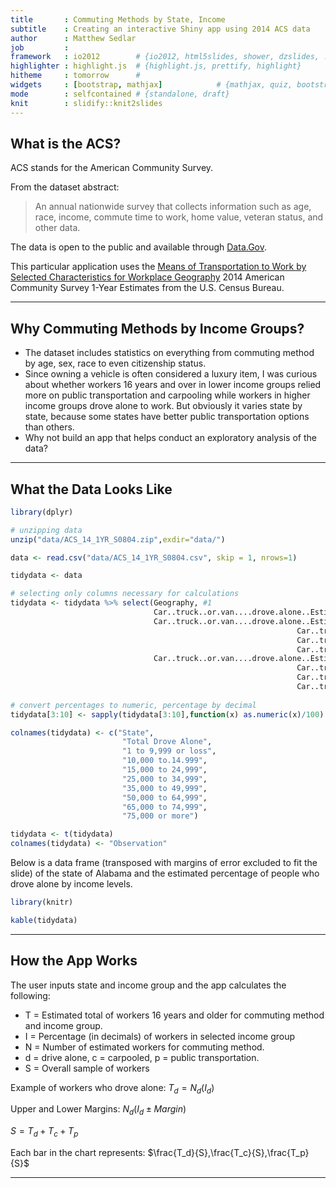 ```yaml
---
title       : Commuting Methods by State, Income
subtitle    : Creating an interactive Shiny app using 2014 ACS data
author      : Matthew Sedlar
job         : 
framework   : io2012        # {io2012, html5slides, shower, dzslides, ...}
highlighter : highlight.js  # {highlight.js, prettify, highlight}
hitheme     : tomorrow      # 
widgets     : [bootstrap, mathjax]            # {mathjax, quiz, bootstrap}
mode        : selfcontained # {standalone, draft}
knit        : slidify::knit2slides
---
```


## What is the ACS?

ACS stands for the American Community Survey.

From the dataset abstract:

> An annual nationwide survey that collects information such as age, race, income, commute time to work, home value, veteran status, and other data.

The data is open to the public and available through [Data.Gov](http://www.data.gov/). 

This particular application uses the [Means of Transportation to Work by Selected Characteristics for Workplace Geography](http://factfinder.census.gov/bkmk/table/1.0/en/ACS/14_1YR/S0804/0100000US.04000) 2014 American Community Survey 1-Year Estimates from the U.S. Census Bureau.

---

## Why Commuting Methods by Income Groups?

* The dataset includes statistics on everything from commuting method by age, sex, race to even citizenship status. 
* Since owning a vehicle is often considered a luxury item, I was curious about whether workers 16 years and over in lower income groups relied more on public transportation and carpooling while workers in higher income groups drove alone to work. But obviously it varies state by state, because some states have better public transportation options than others.
* Why not build an app that helps conduct an exploratory analysis of the data?

---

## What the Data Looks Like

```r

library(dplyr)

# unzipping data
unzip("data/ACS_14_1YR_S0804.zip",exdir="data/")

data <- read.csv("data/ACS_14_1YR_S0804.csv", skip = 1, nrows=1)

tidydata <- data

# selecting only columns necessary for calculations
tidydata <- tidydata %>% select(Geography, #1
                                Car..truck..or.van....drove.alone..Estimate..EARNINGS.IN.THE.PAST.12.MONTHS..IN.2014.INFLATION.ADJUSTED.DOLLARS..FOR.WORKERS...Workers.16.years.and.over.with.earnings, #2
                                Car..truck..or.van....drove.alone..Estimate..EARNINGS.IN.THE.PAST.12.MONTHS..IN.2014.INFLATION.ADJUSTED.DOLLARS..FOR.WORKERS...Workers.16.years.and.over.with.earnings....1.to..9.999.or.loss, #3
                                                                Car..truck..or.van....drove.alone..Estimate..EARNINGS.IN.THE.PAST.12.MONTHS..IN.2014.INFLATION.ADJUSTED.DOLLARS..FOR.WORKERS...Workers.16.years.and.over.with.earnings....10.000.to..14.999, #4
                                                                Car..truck..or.van....drove.alone..Estimate..EARNINGS.IN.THE.PAST.12.MONTHS..IN.2014.INFLATION.ADJUSTED.DOLLARS..FOR.WORKERS...Workers.16.years.and.over.with.earnings....15.000.to..24.999, #5
                                                                Car..truck..or.van....drove.alone..Estimate..EARNINGS.IN.THE.PAST.12.MONTHS..IN.2014.INFLATION.ADJUSTED.DOLLARS..FOR.WORKERS...Workers.16.years.and.over.with.earnings....25.000.to..34.999, #6
                                Car..truck..or.van....drove.alone..Estimate..EARNINGS.IN.THE.PAST.12.MONTHS..IN.2014.INFLATION.ADJUSTED.DOLLARS..FOR.WORKERS...Workers.16.years.and.over.with.earnings....35.000.to..49.999, #7
                                                                Car..truck..or.van....drove.alone..Estimate..EARNINGS.IN.THE.PAST.12.MONTHS..IN.2014.INFLATION.ADJUSTED.DOLLARS..FOR.WORKERS...Workers.16.years.and.over.with.earnings....50.000.to..64.999, #8
                                                                Car..truck..or.van....drove.alone..Estimate..EARNINGS.IN.THE.PAST.12.MONTHS..IN.2014.INFLATION.ADJUSTED.DOLLARS..FOR.WORKERS...Workers.16.years.and.over.with.earnings....65.000.to..74.999, #9
                                                                Car..truck..or.van....drove.alone..Estimate..EARNINGS.IN.THE.PAST.12.MONTHS..IN.2014.INFLATION.ADJUSTED.DOLLARS..FOR.WORKERS...Workers.16.years.and.over.with.earnings....75.000.or.more) #10
                                
# convert percentages to numeric, percentage by decimal
tidydata[3:10] <- sapply(tidydata[3:10],function(x) as.numeric(x)/100)

colnames(tidydata) <- c("State",
                         "Total Drove Alone",
                         "1 to 9,999 or loss",
                         "10,000 to.14.999",
                         "15,000 to 24,999",
                         "25,000 to 34,999",
                         "35,000 to 49,999",
                         "50,000 to 64,999",
                         "65,000 to 74,999",
                         "75,000 or more")

tidydata <- t(tidydata)
colnames(tidydata) <- "Observation"

```

Below is a data frame (transposed with margins of error excluded to fit the slide) of the state of Alabama and the estimated percentage of people who drove alone by income levels.

```r
library(knitr)

kable(tidydata)
```

---

## How the App Works

The user inputs state and income group and the app calculates the following:

* T = Estimated total of workers 16 years and older for commuting method and income group.
* I = Percentage (in decimals) of workers in selected income group
* N = Number of estimated workers for commuting method.
* d = drive alone, c = carpooled, p = public transportation.
* S = Overall sample of workers

Example of workers who drove alone:
$T_d=N_d(I_d)$

Upper and Lower Margins: $N_d(I_d \pm Margin)$

$S=T_d+T_c+T_p$

Each bar in the chart represents: $\frac{T_d}{S},\frac{T_c}{S},\frac{T_p}{S}$

---

